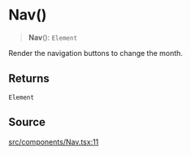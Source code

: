 # Nav()

<a id="undefined" name="undefined"></a>

> **Nav**(): `Element`

Render the navigation buttons to change the month.

## Returns

`Element`

## Source

[src/components/Nav.tsx:11](https://github.com/gpbl/react-day-picker/blob/next/src/components/Nav.tsx#L11)
